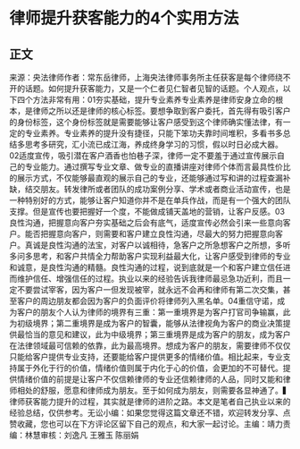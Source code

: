 # 律师提升获客能力的4个实用方法
## 正文
来源：央法律师作者：常东岳律师，上海央法律师事务所主任获客是每个律师绕不开的话题。如何提升获客能力，又是一个仁者见仁智者见智的话题。个人观点，以下四个方法非常有用：01夯实基础，提升专业素养专业素养是律师安身立命的根本，是律师之所以还是律师的核心标签。要想争取到客户委托，首先得有吸引客户的身份标签，这个身份标签就是需要能够让客户感受到这个律师确实懂法律，有一定的专业素养。专业素养的提升没有捷径，只能下笨功夫靠时间堆积，多看书多总结多思考多研究，汇小流已成江海，养成终身学习的习惯，假以时日必成大器。02适度宣传，吸引潜在客户酒香也怕巷子深，律师一定不要羞于通过宣传展示自己的专业能力。通过撰写专业文章、做专业的直播讲座对律师个体而言最具性价比的展示方式，不仅能够最直观的展示自己的专业，还能够通过写和讲的过程查漏补缺，结交朋友。转发律所或者团队的成功案例分享、学术或者商业活动宣传，也是一种特别好的方式，能够让客户知道你并不是在单兵作战，而是有一个强大的团队支撑。但是宣传也要把握好一个度，不能做成铺天盖地的营销，让客户反感。03良性沟通，把握意向客户夯实基础之后会有底气，适度宣传必然会引来一些意向客户。能否把握意向客户，则需要和客户建立良性沟通，尽最大的努力把握意向客户。真诚是良性沟通的法宝，对客户以诚相待，急客户之所急想客户之所想，多听多问多思考，和客户共情全力帮助客户实现利益最大化，让客户感受到律师的专业和诚意，是良性沟通的精髓。良性沟通的过程，说到底就是一个和客户建立信任进而维护信任、增强信任的过程。执业以来的经验告诉我律师最忌急功近利，而且一定不要尝试宰客，因为客户一但发现被宰，就永远不会再和律师有第二次交集，甚至客户的周边朋友都会因为客户的负面评价将律师列入黑名单。04重信守诺，成为客户的朋友个人认为律师的境界有三重：第一重境界是为客户打官司争输赢，此为初级境界；第二重境界是成为客户的智囊，能够从法律视角为客户的商业决策提供最恰当的意见和建议，此为中级境界；第三重境界是成为客户的朋友，成为客户在法律领域最可信赖的依靠，此为最高境界。想成为客户的朋友，需要律师不仅仅只能给客户提供专业支持，还要能给客户提供更多的情绪价值。相比起来，专业支持属于外化于行的价值，情绪价值则属于内化于心的价值，会更加的不可替代。提供情绪价值的前提是让客户不仅信赖律师的专业还信赖律师的人品，同时又能和律师相处的舒服，愿意和律师成为朋友。至于如何成为朋友，则需要各显神通了。▍律师获客能力提升的过程，其实就是律师的进阶之路。本文是笔者自己执业以来的经验总结，仅供参考。无讼小编：如果您觉得这篇文章还不错，欢迎转发分享、点赞收藏，您也可以在下方评论区留下自己的观点，和大家一起讨论。主编：靖力责编：林慧审核：刘逸凡 王雅玉 陈丽娟 